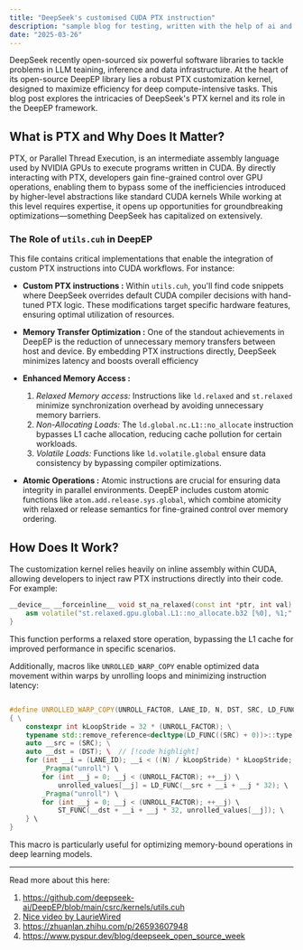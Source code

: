 ```yaml
---
title: "DeepSeek's customised CUDA PTX instruction"
description: "sample blog for testing, written with the help of ai and bit of a human touch"
date: "2025-03-26"
---
```


DeepSeek recently open-sourced six powerful software libraries to tackle problems in LLM teaining, inference and data infrastructure.
At the heart of its open-source DeepEP library lies a robust PTX customization kernel, designed to maximize efficiency for deep compute-intensive tasks.
This blog post explores the intricacies of DeepSeek's PTX kernel and its role in the DeepEP framework.

## What is PTX and Why Does It Matter?

PTX, or Parallel Thread Execution, is an intermediate assembly language used by NVIDIA GPUs to execute programs written in CUDA.
By directly interacting with PTX, developers gain fine-grained control over GPU operations, enabling them to bypass some of the inefficiencies introduced by higher-level abstractions like standard CUDA kernels 
While working at this level requires expertise, it opens up opportunities for groundbreaking optimizations—something DeepSeek has capitalized on extensively.

### The Role of `utils.cuh` in DeepEP

This file contains critical implementations that enable the integration of custom PTX instructions into CUDA workflows. For instance:

- **Custom PTX instructions :** Within `utils.cuh`, you&apos;ll find code snippets where DeepSeek overrides default CUDA compiler decisions with hand-tuned PTX logic. These modifications target specific hardware features, ensuring optimal utilization of resources.
 
- **Memory Transfer Optimization :** One of the standout achievements in DeepEP is the reduction of unnecessary memory transfers between host and device. By embedding PTX instructions directly, DeepSeek minimizes latency and boosts overall efficiency

- **Enhanced Memory Access :**
    1. *Relaxed Memory access:* Instructions like `ld.relaxed` and `st.relaxed` minimize synchronization overhead by avoiding unnecessary memory barriers.
    2. *Non-Allocating Loads:* The `ld.global.nc.L1::no_allocate` instruction bypasses L1 cache allocation, reducing cache pollution for certain workloads.
    3. *Volatile Loads:* Functions like `ld.volatile.global` ensure data consistency by bypassing compiler optimizations.

- **Atomic Operations :** Atomic instructions are crucial for ensuring data integrity in parallel environments. DeepEP includes custom atomic functions like `atom.add.release.sys.global`, which combine atomicity with relaxed or release semantics for fine-grained control over memory ordering.

## How Does It Work?

The customization kernel relies heavily on inline assembly within CUDA, allowing developers to inject raw PTX instructions directly into their code. For example:

```cpp
__device__ __forceinline__ void st_na_relaxed(const int *ptr, int val) {
    asm volatile("st.relaxed.gpu.global.L1::no_allocate.b32 [%0], %1;" : : "l"(ptr), "r"(val));
}
```

This function performs a relaxed store operation, bypassing the L1 cache for improved performance in specific scenarios.

Additionally, macros like `UNROLLED_WARP_COPY` enable optimized data movement within warps by unrolling loops and minimizing instruction latency:

```cpp showLineNumbers

#define UNROLLED_WARP_COPY(UNROLL_FACTOR, LANE_ID, N, DST, SRC, LD_FUNC, ST_FUNC) \
{ \
    constexpr int kLoopStride = 32 * (UNROLL_FACTOR); \
    typename std::remove_reference<decltype(LD_FUNC((SRC) + 0))>::type unrolled_values[(UNROLL_FACTOR)]; \
    auto __src = (SRC); \
    auto __dst = (DST); \  // [!code highlight]
    for (int __i = (LANE_ID); __i < ((N) / kLoopStride) * kLoopStride; __i += kLoopStride) { \
        _Pragma("unroll") \
        for (int __j = 0; __j < (UNROLL_FACTOR); ++__j) \
            unrolled_values[__j] = LD_FUNC(__src + __i + __j * 32); \
        _Pragma("unroll") \
        for (int __j = 0; __j < (UNROLL_FACTOR); ++__j) \
            ST_FUNC(__dst + __i + __j * 32, unrolled_values[__j]); \
    } \
}
```
This macro is particularly useful for optimizing memory-bound operations in deep learning models.

---

Read more about this here:

1. https://github.com/deepseek-ai/DeepEP/blob/main/csrc/kernels/utils.cuh
2. [Nice video by LaurieWired](https://www.youtube.com/watch?v=iEda8_Mvvo4)
3. https://zhuanlan.zhihu.com/p/26593607948
4. https://www.pyspur.dev/blog/deepseek_open_source_week